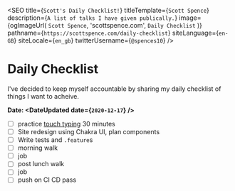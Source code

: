 
<SEO
  title={`Scott's Daily Checklist!`}
  titleTemplate={`Scott Spence`}
  description={`A list of talks I have given publically.`}
  image={ogImageUrl(
    `Scott Spence`,
    'scottspence.com',
    `Daily Checklist`
  )}
  pathname={`https://scottspence.com/daily-checklist`}
  siteLanguage={`en-GB`}
  siteLocale={`en_gb`}
  twitterUsername={`@spences10`}
/>

# Daily Checklist

I've decided to keep myself accountable by sharing my daily checklist
of things I want to acheive.

**Date: <DateUpdated date={`2020-12-17`} />**

- [ ] practice [touch typing] 30 minutes
- [ ] Site redesign using Chakra UI, plan components
- [ ] Write tests and `.feature`s
- [ ] morning walk
- [ ] job
- [ ] post lunch walk
- [ ] job
- [ ] push on CI CD pass

<PopularPosts />

<!-- Links -->

[touch typing]: https://www.typingclub.com/
